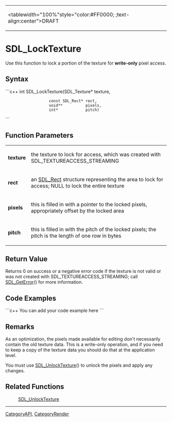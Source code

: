 {|
|<tablewidth="100%"style="color:#FF0000;      ;text-align:center">DRAFT 
|}


= SDL_LockTexture =
Use this function to lock a portion of the texture for '''write-only''' pixel access.


== Syntax ==
```c++
int SDL_LockTexture(SDL_Texture*    texture,
                    const SDL_Rect* rect,
                    void**          pixels,
                    int*            pitch)
```
== Function Parameters ==
{|
|'''texture''' 
|the texture to lock for access, which was created with SDL_TEXTUREACCESS_STREAMING 
|-
|'''rect''' 
|an [[SDL_Rect]] structure representing the area to lock for access; NULL to lock the entire texture 
|-
|'''pixels''' 
|this is filled in with a pointer to the locked pixels, appropriately offset by the locked area 
|-
|'''pitch''' 
|this is filled in with the pitch of the locked pixels; the pitch is the length of one row in bytes 
|}


== Return Value ==
Returns 0 on success or a negative error code if the texture is not valid or was not created with SDL_TEXTUREACCESS_STREAMING; call [[SDL_GetError]]() for more information.

== Code Examples ==
```c++
You can add your code example here
```
== Remarks ==
As an optimization, the pixels made available for editing don't necessarily contain the old texture data. This is a write-only operation, and if you need to keep a copy of the texture data you should do that at the application level.

You must use [[SDL_UnlockTexture]]() to unlock the pixels and apply any changes.

== Related Functions ==
: [[SDL_UnlockTexture]]

----
[[CategoryAPI]], [[CategoryRender]]
